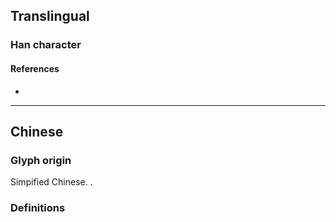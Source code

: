 {{also|叢|쓰|从}}
{{character info}}
==Translingual==

===Han character===
{{Han char|rn=1|rad=一|as=04|sn=5|four=88100|canj=OOM|ids=⿱从一}}

====References====
* {{Han ref|kx=0078.021|hdz=10017.030|uh=4E1B|ud=19995}}

----

==Chinese==
===Glyph origin===
Simpified Chinese. {{Han compound|从|一|c1=p|c2=s|ls=psc|no_och1=1}}.

===Definitions===
{{zh-see|叢}}